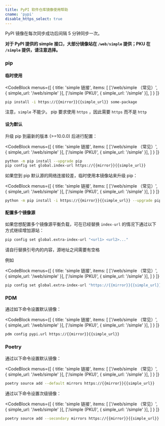 ```yaml
---
title: PyPI 软件仓库镜像使用帮助
cname: 'pypi'
disable_https_select: true
---
```


PyPI 镜像在每次同步成功后间隔 5 分钟同步一次。

**对于 PyPI 提供的 simple 接口，大部分镜像站在 `/web/simple` 提供；PKU 在 `/simple` 提供，请注意选择。**

### pip

#### 临时使用

<CodeBlock
  menus={[
    {
      title: 'simple 链接',
      items: [
        ['/web/simple （常见）', { simple_url: '/web/simple' }],
        ['/simple (PKU)', { simple_url: '/simple' }],
      ]
    }
  ]}
>

```bash
pip install -i https://{{mirror}}{{simple_url}} some-package
```

</CodeBlock>

注意，`simple` 不能少。
pip 要求使用 `https` ，因此需要 `https` 而不是 `http`

#### 设为默认

升级 pip 到最新的版本 (>=10.0.0) 后进行配置：

<CodeBlock
  menus={[
    {
      title: 'simple 链接',
      items: [
        ['/web/simple （常见）', { simple_url: '/web/simple' }],
        ['/simple (PKU)', { simple_url: '/simple' }],
      ]
    }
  ]}
>

```bash
python -m pip install --upgrade pip
pip config set global.index-url https://{{mirror}}{{simple_url}}
```

</CodeBlock>

如果您到 pip 默认源的网络连接较差，临时使用本镜像站来升级 pip：

<CodeBlock
  menus={[
    {
      title: 'simple 链接',
      items: [
        ['/web/simple （常见）', { simple_url: '/web/simple' }],
        ['/simple (PKU)', { simple_url: '/simple' }],
      ]
    }
  ]}
>

```bash
python -m pip install -i https://{{mirror}}{{simple_url}} --upgrade pip
```

</CodeBlock>

#### 配置多个镜像源

如果您想配置多个镜像源平衡负载，可在已经替换 `index-url` 的情况下通过以下方式继续增加源站：

```bash
pip config set global.extra-index-url "<url1> <url2>..."
```

请自行替换引号内的内容，源地址之间需要有空格

例如

<CodeBlock
  menus={[
    {
      title: 'simple 链接',
      items: [
        ['/web/simple （常见）', { simple_url: '/web/simple' }],
        ['/simple (PKU)', { simple_url: '/simple' }],
      ]
    }
  ]}
>

```bash
pip config set global.extra-index-url "https://{{mirror}}{{simple_url}}"
```

</CodeBlock>

### PDM

通过如下命令设置默认镜像：

<CodeBlock
  menus={[
    {
      title: 'simple 链接',
      items: [
        ['/web/simple （常见）', { simple_url: '/web/simple' }],
        ['/simple (PKU)', { simple_url: '/simple' }],
      ]
    }
  ]}
>

```bash
pdm config pypi.url https://{{mirror}}{{simple_url}}
```

</CodeBlock>

### Poetry

通过以下命令设置默认镜像：

<CodeBlock
  menus={[
    {
      title: 'simple 链接',
      items: [
        ['/web/simple （常见）', { simple_url: '/web/simple' }],
        ['/simple (PKU)', { simple_url: '/simple' }],
      ]
    }
  ]}
>

```bash
poetry source add --default mirrors https://{{mirror}}{{simple_url}}
```

</CodeBlock>

通过以下命令设置次级镜像：

<CodeBlock
  menus={[
    {
      title: 'simple 链接',
      items: [
        ['/web/simple （常见）', { simple_url: '/web/simple' }],
        ['/simple (PKU)', { simple_url: '/simple' }],
      ]
    }
  ]}
>

```bash
poetry source add --secondary mirrors https://{{mirror}}{{simple_url}}
```

</CodeBlock>
